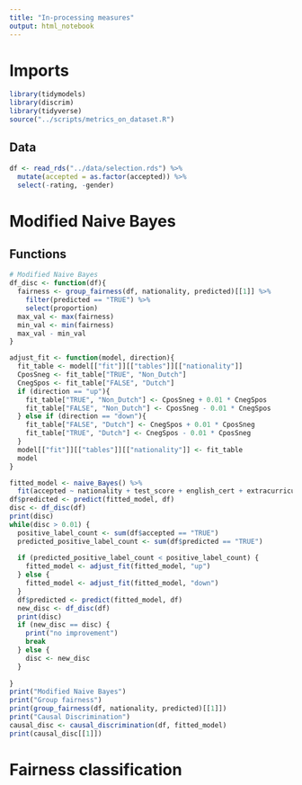 ```yaml
---
title: "In-processing measures"
output: html_notebook
---
```


# Imports
```r
library(tidymodels)
library(discrim)
library(tidyverse)
source("../scripts/metrics_on_dataset.R")
```

## Data
```r
df <- read_rds("../data/selection.rds") %>%
  mutate(accepted = as.factor(accepted)) %>%
  select(-rating, -gender)
```

# Modified Naive Bayes
## Functions
```r
# Modified Naive Bayes
df_disc <- function(df){
  fairness <- group_fairness(df, nationality, predicted)[[1]] %>%
    filter(predicted == "TRUE") %>%
    select(proportion) 
  max_val <- max(fairness)
  min_val <- min(fairness)
  max_val - min_val
}

adjust_fit <- function(model, direction){
  fit_table <- model[["fit"]][["tables"]][["nationality"]]
  CposSneg <- fit_table["TRUE", "Non_Dutch"]
  CnegSpos <- fit_table["FALSE", "Dutch"]
  if (direction == "up"){
    fit_table["TRUE", "Non_Dutch"] <- CposSneg + 0.01 * CnegSpos
    fit_table["FALSE", "Non_Dutch"] <- CposSneg - 0.01 * CnegSpos
  } else if (direction == "down"){
    fit_table["FALSE", "Dutch"] <- CnegSpos + 0.01 * CposSneg
    fit_table["TRUE", "Dutch"] <- CnegSpos - 0.01 * CposSneg
  }
  model[["fit"]][["tables"]][["nationality"]] <- fit_table
  model
}
```

```r
fitted_model <- naive_Bayes() %>%
  fit(accepted ~ nationality + test_score + english_cert + extracurricular, df)
df$predicted <- predict(fitted_model, df)
disc <- df_disc(df) 
print(disc)
while(disc > 0.01) {
  positive_label_count <- sum(df$accepted == "TRUE")
  predicted_positive_label_count <- sum(df$predicted == "TRUE")
  
  if (predicted_positive_label_count < positive_label_count) {
    fitted_model <- adjust_fit(fitted_model, "up")
  } else {
    fitted_model <- adjust_fit(fitted_model, "down") 
  }
  df$predicted <- predict(fitted_model, df)
  new_disc <- df_disc(df) 
  print(disc)
  if (new_disc == disc) {
    print("no improvement")
    break
  } else {
    disc <- new_disc
  }
  
}
print("Modified Naive Bayes")
print("Group fairness")
print(group_fairness(df, nationality, predicted)[[1]])
print("Causal Discrimination")
causal_disc <- causal_discrimination(df, fitted_model)
print(causal_disc[[1]])
```

# Fairness classification
